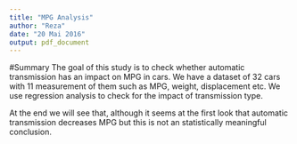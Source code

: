 ```yaml
---
title: "MPG Analysis"
author: "Reza"
date: "20 Mai 2016"
output: pdf_document
---
```


#Summary
The goal of this study is to check whether automatic transmission has an impact on MPG in cars. We have a dataset of 32 cars with 11 measurement of them such as MPG, weight, displacement etc. We use regression analysis to check for the impact of transmission type. 

At the end we will see that, although it seems at the first look that automatic transmission decreases MPG but this is not an statistically meaningful conclusion. 